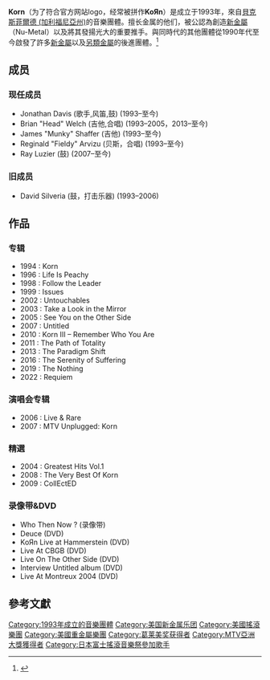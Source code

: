 {{Cleanup rewrite|time=2022-06-11T08:34:58+00:00}}
{{Expand English|ga=yes}}
<!---[[五榖合唱團|五榖合唱團]]、[[崆樂團|崆樂團]]、[[科恩|科恩]]--->
{{dablink|本文講述美國樂隊。關於Unix Shell，見[[Korn_shell|Korn shell]]。關於「Korn」的其他意思，見[[Korn_(消歧義)|Korn (消歧義)]]。}}
{{藝人
|姓名 = Korn
|類型 = 組合
|圖像= Kornmaa2006.jpg
|圖像說明 = 2006年
|圖像大小 = 250px
|出身地= [[美國|美國]][[加州|加州]][[貝克斯菲爾德_(加利福尼亞州)|貝克斯菲爾德]]
|音樂類型 = [[新金屬|新金屬]]<br />[[另類金屬|另類金屬]]<br />[[工業金屬|工業金屬]]<br/>（[[美式金屬新浪潮|美式金屬新浪潮]]的主要樂團之一）
|活躍年代= 1993年－
|唱片公司 = [[Immortal唱片|Immortal唱片]]<br />[[Epic唱片|Epic唱片]]<br />[[EMI|EMI]]<br />[[維京唱片|維京唱片]]
|相关团体 =[[Jonathan_Davis_and_the_SFA|Jonathan Davis and the SFA]]<br />[[Fear_and_the_Nervous_System|Fear and the Nervous System]]<br />[[StillWell|StillWell]]<br />[[Fieldy's_Dreams|Fieldy's Dreams]]<br />[[Head_(美國樂隊)|Head]]
|網站= [http://www.korn.com Korn.com]
|現任成員 = Jonathan Davis<br />James Shaffer<br />Reginald Arvizu<br />Ray Luzier<br />Brian Welch
|過往成員 = David Silveria
}}
'''Korn'''（为了符合官方网站logo，经常被拼作'''KoЯn'''）是成立于1993年，來自[[貝克斯菲爾德_(加利福尼亞州)|貝克斯菲爾德 (加利福尼亞州)]]的音樂團體。擅长金属的他们，被公認為創造[[新金屬|新金屬]]（Nu-Metal）以及將其發揚光大的重要推手。與同時代的其他團體從1990年代至今啟發了許多[[新金屬|新金屬]]以及[[另類金屬|另類金屬]]的後進團體。<ref name="amg-korn">{{Cite web|url=http://wm11.allmusic.com/cg/amg.dll?p=amg&sql=10:j9fuxquhld6e~T1|title=''Korn'' review|accessdate=2007-10-11|publisher=[[All_Media_Guide|All Media Guide]]}}{{dead link|date=2018年5月 |bot=InternetArchiveBot |fix-attempted=yes }}</ref>

== 成员 ==
=== 现任成员 ===
* Jonathan Davis (歌手,风笛,鼓) (1993–至今)
* Brian "Head" Welch (吉他,合唱) (1993–2005，2013–至今) 
* James "Munky" Shaffer (吉他) (1993–至今) 
* Reginald "Fieldy" Arvizu (贝斯，合唱) (1993–至今) 
* Ray Luzier (鼓) (2007–至今)

=== 旧成员 ===
* David Silveria (鼓，打击乐器) (1993–2006)

== 作品 ==
=== 专辑 ===
* 1994 : Korn 
* 1996 : Life Is Peachy 
* 1998 : Follow the Leader 
* 1999 : Issues 
* 2002 : Untouchables 
* 2003 : Take a Look in the Mirror 
* 2005 : See You on the Other Side 
* 2007 : Untitled 
* 2010 : Korn III – Remember Who You Are
* 2011 : The Path of Totality
* 2013 : The Paradigm Shift
* 2016 : The Serenity of Suffering
* 2019 : The Nothing
* 2022 : Requiem

=== 演唱会专辑 ===
* 2006 : Live & Rare 
* 2007 : MTV Unplugged: Korn
=== 精選 ===
* 2004 : Greatest Hits Vol.1 
* 2008 : The Very Best Of Korn 
* 2009 : CollEctED

=== 录像带&DVD ===
* Who Then Now ? (录像带) 
* Deuce (DVD) 
* KoЯn Live at Hammerstein (DVD) 
* Live At CBGB (DVD) 
* Live On The Other Side (DVD) 
* Interview Untitled album (DVD) 
* Live At Montreux 2004 (DVD)

== 參考文獻 ==
{{reflist}}

{{Authority control}}
{{DEFAULTSORT:Korn}}

[[Category:1993年成立的音樂團體|Category:1993年成立的音樂團體]]
[[Category:美国新金属乐团|Category:美国新金属乐团]]
[[Category:美國搖滾樂團|Category:美國搖滾樂團]]
[[Category:美國重金屬樂團|Category:美國重金屬樂團]]
[[Category:葛莱美奖获得者|Category:葛莱美奖获得者]]
[[Category:MTV亞洲大獎獲得者|Category:MTV亞洲大獎獲得者]]
[[Category:日本富士搖滾音樂祭參加歌手|Category:日本富士搖滾音樂祭參加歌手]]